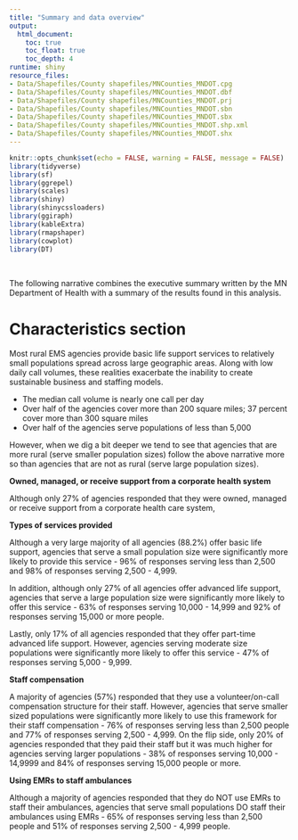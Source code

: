 ```yaml
---
title: "Summary and data overview"
output:
  html_document:
    toc: true
    toc_float: true
    toc_depth: 4
runtime: shiny
resource_files:
- Data/Shapefiles/County shapefiles/MNCounties_MNDOT.cpg
- Data/Shapefiles/County shapefiles/MNCounties_MNDOT.dbf
- Data/Shapefiles/County shapefiles/MNCounties_MNDOT.prj
- Data/Shapefiles/County shapefiles/MNCounties_MNDOT.sbn
- Data/Shapefiles/County shapefiles/MNCounties_MNDOT.sbx
- Data/Shapefiles/County shapefiles/MNCounties_MNDOT.shp.xml
- Data/Shapefiles/County shapefiles/MNCounties_MNDOT.shx
---
```


```r
knitr::opts_chunk$set(echo = FALSE, warning = FALSE, message = FALSE)
library(tidyverse)
library(sf)
library(ggrepel)
library(scales)
library(shiny)
library(shinycssloaders)
library(ggiraph)
library(kableExtra)
library(rmapshaper)
library(cowplot)
library(DT)
```

<br>

The following narrative combines the executive summary written by the MN Department of Health with a summary of the results found in this analysis.

# Characteristics section

Most rural EMS agencies provide basic life support services to relatively small populations spread across large geographic areas. Along with low daily call volumes, these realities exacerbate the inability to create sustainable business and staffing models.

* The median call volume is nearly one call per day
* Over half of the agencies cover more than 200 square miles; 37 percent cover more than 300
square miles
* Over half of the agencies serve populations of less than 5,000

However, when we dig a bit deeper we tend to see that agencies that are more rural (serve smaller population sizes) follow the above narrative more so than agencies that are not as rural (serve large population sizes).

**Owned, managed, or receive support from a corporate health system**

Although only 27% of agencies responded that they were owned, managed or receive support from a corporate health care system,  

**Types of services provided** 

Although a very large majority of all agencies (88.2%) offer basic life support, agencies that serve a small population size were significantly more likely to provide this service - 96% of responses serving less than 2,500 and 98% of responses serving 2,500 - 4,999.

In addition, although only 27% of all agencies offer advanced life support, agencies that serve a large population size were significantly more likely to offer this service - 63% of responses serving 10,000 - 14,999 and 92% of responses serving 15,000 or more people.

Lastly, only 17% of all agencies responded that they offer part-time advanced life support. However, agencies serving moderate size populations were significantly more likely to offer this service - 47% of responses serving 5,000 - 9,999.

**Staff compensation**

A majority of agencies (57%) responded that they use a volunteer/on-call compensation structure for their staff. However, agencies that serve smaller sized populations were significantly more likely to use this framework for their staff compensation - 76% of responses serving less than 2,500 people and 77% of responses serving 2,500 - 4,999. On the flip side, only 20% of agencies responded that they paid their staff but it was much higher for agencies serving larger populations - 38% of responses serving 10,000 - 14,9999 and 84% of responses serving 15,000 people or more. 

**Using EMRs to staff ambulances**

Although a majority of agencies responded that they do NOT use EMRs to staff their ambulances, agencies that serve small populations DO staff their ambulances using EMRs - 65% of responses serving less than 2,500 people and 51% of responses serving 2,500 - 4,999 people.

